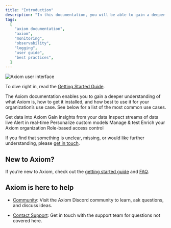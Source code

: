 ```yaml
---
title: "Introduction"
description: "In this documentation, you will be able to gain a deeper understanding of what Axiom is, how to get it installed, and how best to use it for your organization’s use-case."
tags:
  [
    "axiom documentation",
    "axiom",
    "monitoring",
    "observability",
    "logging",
    "user guide",
    "best practices",
  ]
---
```


<Frame caption="Axiom user interface">
  <img src="/doc-assets/intro.png" alt="Axiom user interface" />
</Frame>

To dive right in, read the [Getting Started Guide](/docs/getting-started-guide/getting-started).

The Axiom documentation enables you to gain a deeper understanding of what Axiom is, how to get it installed, and how best to use it for your organization’s use case. See below for a list of the most common use cases.

<CardGroup cols={2}>
  <Card
    title="Send data"
    icon="paper-plane"
    href="/docs/send-data/ingest"
  >
    Get data into Axiom
  </Card>
  <Card
    title="Analyze data"
    icon="server"
    href="/docs/query-data/datasets"
  >
    Gain insights from your data
  </Card>
  <Card
    title="Stream data"
    icon="screencast"
    href="/docs/query-data/stream"
  >
    Inspect streams of data live
  </Card>
  <Card
    title="Monitor data"
    icon="desktop"
    href="/docs/monitor-data/monitors"
  >
    Alert in real-time
  </Card>
  <Card
    title="Create dashboards"
    icon="chart-column"
    href="/docs/query-data/dashboards"
  >
    Personalize custom models
  </Card>
  <Card
    title="Axiom CLI"
    icon="square-terminal"
    href="/docs/reference/cli"
  >
    Manage & test
  </Card>
  <Card
    title="Extend"
    icon="plug"
    href="/docs/apps/introduction"
  >
    Enrich your Axiom organization
  </Card>
  <Card
    title="Roles"
    icon="users"
    href="/docs/reference/settings"
  >
    Role-based access control
  </Card>
</CardGroup>

If you find that something is unclear, missing, or would like further understanding, please [get in touch](mailto:support@axiom.co).

## New to Axiom?

If you’re new to Axiom, check out the [getting started guide](/docs/getting-started-guide/getting-started) and [FAQ](/docs/get-help/faq).

## Axiom is here to help

- [Community](https://axiom.co/discord): Visit the Axiom Discord community to learn, ask questions, and discuss ideas.

- [Contact Support](mailto:support@axiom.co): Get in touch with the support team for questions not covered here.
